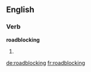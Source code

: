 ==English==

===Verb===
'''roadblocking'''

# {{present participle of|[[roadblock]]}}

[[de:roadblocking]]
[[fr:roadblocking]]